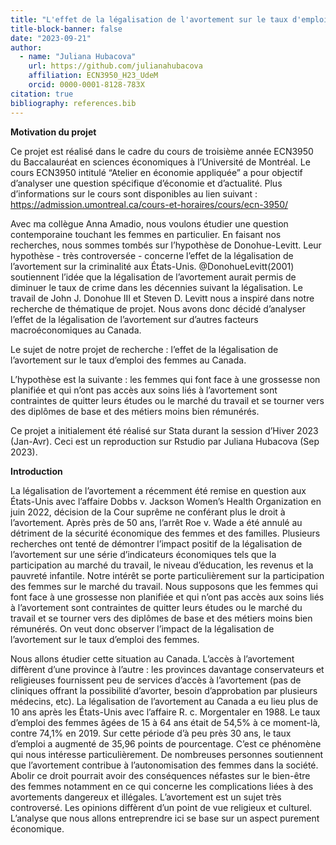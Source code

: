 ```yaml
---
title: "L'effet de la légalisation de l'avortement sur le taux d'emploi des femmes au Canada"
title-block-banner: false
date: "2023-09-21"
author:
  - name: "Juliana Hubacova"
    url: https://github.com/julianahubacova
    affiliation: ECN3950_H23_UdeM
    orcid: 0000-0001-8128-783X
citation: true
bibliography: references.bib
---
```


**Motivation du projet**

Ce projet est réalisé dans le cadre du cours de troisième année ECN3950 du Baccalauréat en sciences économiques à l'Université de Montréal. Le cours ECN3950 intitulé "Atelier en économie appliquée" a pour objectif d'analyser une question spécifique d'économie et d'actualité. Plus d'informations sur le cours sont disponibles au lien suivant : <https://admission.umontreal.ca/cours-et-horaires/cours/ecn-3950/>

Avec ma collègue Anna Amadio, nous voulons étudier une question contemporaine touchant les femmes en particulier. En faisant nos recherches, nous sommes tombés sur l'hypothèse de Donohue-Levitt. Leur hypothèse - très controversée - concerne l'effet de la légalisation de l'avortement sur la criminalité aux États-Unis. @DonohueLevitt(2001) soutiennent l'idée que la légalisation de l'avortement aurait permis de diminuer le taux de crime dans les décennies suivant la légalisation. Le travail de John J. Donohue III et Steven D. Levitt nous a inspiré dans notre recherche de thématique de projet. Nous avons donc décidé d'analyser l'effet de la légalisation de l'avortement sur d'autres facteurs macroéconomiques au Canada.

Le sujet de notre projet de recherche : l'effet de la légalisation de l'avortement sur le taux d'emploi des femmes au Canada.

L'hypothèse est la suivante : les femmes qui font face à une grossesse non planifiée et qui n'ont pas accès aux soins liés à l'avortement sont contraintes de quitter leurs études ou le marché du travail et se tourner vers des diplômes de base et des métiers moins bien rémunérés.

Ce projet a initialement été réalisé sur Stata durant la session d'Hiver 2023 (Jan-Avr). Ceci est un reproduction sur Rstudio par Juliana Hubacova (Sep 2023).

**Introduction**

La légalisation de l'avortement a récemment été remise en question aux États-Unis avec l'affaire Dobbs v. Jackson Women's Health Organization en juin 2022, décision de la Cour suprême ne conférant plus le droit à l'avortement. Après près de 50 ans, l'arrêt Roe v. Wade a été annulé au détriment de la sécurité économique des femmes et des familles. Plusieurs recherches ont tenté de démontrer l'impact positif de la légalisation de l'avortement sur une série d'indicateurs économiques tels que la participation au marché du travail, le niveau d'éducation, les revenus et la pauvreté infantile. Notre intérêt se porte particulièrement sur la participation des femmes sur le marché du travail. Nous supposons que les femmes qui font face à une grossesse non planifiée et qui n'ont pas accès aux soins liés à l'avortement sont contraintes de quitter leurs études ou le marché du travail et se tourner vers des diplômes de base et des métiers moins bien rémunérés. On veut donc observer l'impact de la légalisation de l'avortement sur le taux d'emploi des femmes.

Nous allons étudier cette situation au Canada. L'accès à l'avortement diffèrent d'une province à l'autre : les provinces davantage conservateurs et religieuses fournissent peu de services d'accès à l'avortement (pas de cliniques offrant la possibilité d'avorter, besoin d'approbation par plusieurs médecins, etc). La légalisation de l'avortement au Canada a eu lieu plus de 10 ans après les États-Unis avec l'affaire R. c. Morgentaler en 1988. Le taux d'emploi des femmes âgées de 15 à 64 ans était de 54,5% à ce moment-là, contre 74,1% en 2019. Sur cette période d'à peu près 30 ans, le taux d'emploi a augmenté de 35,96 points de pourcentage. C'est ce phénomène qui nous intéresse particulièrement. De nombreuses personnes soutiennent que l'avortement contribue à l'autonomisation des femmes dans la société. Abolir ce droit pourrait avoir des conséquences néfastes sur le bien-être des femmes notamment en ce qui concerne les complications liées à des avortements dangereux et illégales. L'avortement est un sujet très controversé. Les opinions diffèrent d'un point de vue religieux et culturel. L'analyse que nous allons entreprendre ici se base sur un aspect purement économique.
